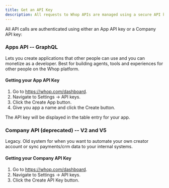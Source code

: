```yaml
---
title: Get an API Key
description: All requests to Whop APIs are managed using a secure API key. 
---
```


All API calls are authenticated using either an App API key or a Company API key:
### Apps API -- GraphQL

Lets you create applications that other people can use and you can monetize as a developer. Best for building agents, tools and experiences for other people on the Whop platform.

#### Getting your App API Key

1. Go to https://whop.com/dashboard.
2. Navigate to Settings -> API keys.
3. Click the Create App button.
4. Give you app a name and click the Create button.

The API key will be displayed in the table entry for your app.

### Company API (deprecated) -- V2 and V5

Legacy. Old system for when you want to automate your own creator account or sync payments/crm data to your internal systems.

#### Getting your Company API Key

1. Go to https://whop.com/dashboard.
2. Navigate to Settings -> API keys.
3. Click the Create API Key button.
